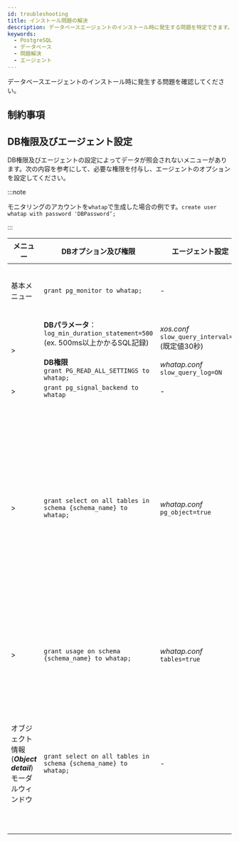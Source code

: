 ```yaml
---
id: troubleshooting
title: インストール問題の解決
description: データベースエージェントのインストール時に発生する問題を特定できます。
keywords:
  - PostgreSQL
  - データベース
  - 問題解決
  - エージェント
---
```


データベースエージェントのインストール時に発生する問題を確認してください。


<Dbcheckfirewallsetting />


<Dbhowtocheckfirewal />

## 制約事項


<Dbmultiregioncantselectonepr />


<Dbcantuseduplicatedname />

## DB権限及びエージェント設定

DB権限及びエージェントの設定によってデータが照会されないメニューがあります。次の内容を参考にして、必要な権限を付与し、エージェントのオプションを設定してください。

:::note

モニタリングのアカウントを`whatap`で生成した場合の例です。`create user whatap with password 'DBPassword’;`

:::

| メニュー                                                                                                            | DBオプション及び権限                                                                                                                                                  | エージェント設定                                                                                                           | 備考                                                                                                                                                                                                                          |
| --------------------------------------------------------------------------------------------------------------- | ------------------------------------------------------------------------------------------------------------------------------------------------------------ | ------------------------------------------------------------------------------------------------------------------ | --------------------------------------------------------------------------------------------------------------------------------------------------------------------------------------------------------------------------- |
| 基本メニュー                                                                                                          | `grant pg_monitor to whatap;`                                                                                                                                | -                                                                                                                  | PostgreSQL V2、DBXエージェントv1.6.15以降                                                                                                                                                                                            |
| <Cmdname sid="dashboard" className="uitext" /> &gt; <Cmdname sid="slow_query" className="uitext" />             | **DBパラメータ**：<br/>`log_min_duration_statement=500`<br/>(ex. 500ms以上かかるSQL記録)<br/><br/>**DB権限**<br/>`grant PG_READ_ALL_SETTINGS to whatap;` | *xos.conf*<br/>`slow_query_interval=30` (既定値30秒)<br/><br/>*whatap.conf*<br/>`slow_query_log=ON` | -                                                                                                                                                                                                                           |
| <Cmdname sid="instance_monitoring" className="uitext" /> &gt; <Cmdname sid="session_kill" className="uitext" /> | `grant pg_signal_backend to whatap`                                                                                                                          | -                                                                                                                  | -                                                                                                                                                                                                                           |
| <Cmdname sid="analysis" className="uitext" /> &gt; <Cmdname sid="TTL07249" className="uitext" />                | `grant select on all tables in schema {schema_name} to whatap;`                                                                                              | *whatap.conf*<br/>`pg_object=true`                                                                                 | DBXエージェントv1.6.15以降<br/>**_Bloating_**、**_Age_**タブの一覧は、権限及びエージェントオプションが設定されていてもしきい値(size、ratio)を超えない場合、データが照会されない可能性があります。                                                                                |
| <Cmdname sid="reportStat" className="uitext" /> &gt; <Cmdname sid="db_size_increase" className="uitext" />      | `grant usage on schema {schema_name} to whatap;`                                                                                                             | *whatap.conf*<br/>`tables=true`                                                                                    | <Cmdname sid="db_size_increase" className="uitext" />メニュー画面の下のテーブルサイズを照会するために必要な権限です。                                                                                                                                       |
| オブジェクト情報(**_Object detail_**) モーダルウィンドウ                                                      | `grant select on all tables in schema {schema_name} to whatap;`                                                                                              | -                                                                                                                  | <Cmdname sid="TTL07249" className="uitext" />, <Cmdname sid="db_size_increase" className="uitext" />, <Cmdname sid="TTL06224" className="uitext" />(Plan) メニューでテーブル名をクリックすると表示されるポップアップウィンドウです。権限がない場合、Column listが照会されません。 |
